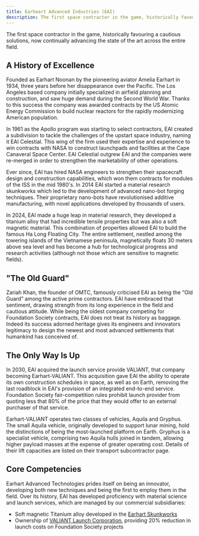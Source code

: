 ```yaml
---
title: Earheart Advanced Industries (EAI)
description: The first space contractor in the game, historically favouring a cautious solutions, now continually advancing the state of the art across the entire field.
---
```



The first space contractor in the game, historically favouring a cautious solutions, now continually advancing the state of the art across the entire field.

## A History of Excellence

Founded as Earhart Noonan by the pioneering aviator Amelia Earhart in 1934, three years before her disappearance over the Pacific. The Los Angeles based company initially specialized in airfield planning and construction, and saw huge demand during the Second World War. Thanks to this success the company was awarded contracts by the US Atomic Energy Commission to build nuclear reactors for the rapidly modernizing American population.

In 1961 as the Apollo program was starting to select contractors, EAI created a subdivision to tackle the challenges of the upstart space industry, naming it EAI Celestial. This wing of the firm used their expertise and experience to win contracts with NASA to construct launchpads and facilities at the Cape Canaveral Space Center. EAI Celestial outgrew EAI and the companies were re-merged in order to strengthen the marketability of other operations.

Ever since, EAI has hired NASA engineers to strengthen their spacecraft design and construction capabilities, which won them contracts for modules of the ISS in the mid 1980's. In 2014 EAI started a material research skunkworks which led to the development of advanced nano-bot forging techniques. Their proprietary nano-bots have revolutionised additive manufacturing, with novel applications developed by thousands of users.

In 2024, EAI made a huge leap in material research, they developed a titanium alloy that had incredible tensile properties but was also a soft magnetic material. This combination of properties allowed EAI to build the famous Ha Long Floating City. The entire settlement, nestled among the towering islands of the Vietnamese peninsula, magnetically floats 30 meters above sea level and has become a hub for technological progress and research activities (although not those which are sensitive to magnetic fields).

## "The Old Guard"

Zariah Khan, the founder of OMTC, famously criticised EAI as being the “Old Guard” among the active prime contractors. EAI have embraced that sentiment, drawing strength from its long experience in the field and cautious attitude. While being the oldest company competing for Foundation Society contracts, EAI does not treat its history as baggage. Indeed its success adorned heritage gives its engineers and innovators legitimacy to design the newest and most advanced settlements that humankind has conceived of.

## The Only Way Is Up

In 2030, EAI acquired the launch service provide VALIANT, that company becoming Earhart-VALIANT. This acquisition gave EAI the ability to operate its own construction schedules in space, as well as on Earth, removing the last roadblock in EAI's provision of an integrated end-to-end service. Foundation Society fair-competition rules prohibit launch provider from quoting less that 80% of the price that they would offer to an external purchaser of that service.

Earhart-VALIANT operates two classes of vehicles, Aquila and Gryphus. The small Aquila vehicle, originally developed to support lunar mining, hold the distinctions of being the most-launched platform on Earth. Gryphus is a specialist vehicle, comprising two Aquila hulls joined in tandem, allowing higher payload masses at the expense of greater operating cost. Details of their lift capacities are listed on their transport subcontractor page.

## Core Competencies

Earhart Advanced Technologies prides itself on being an innovator, developing both new techniques and being the first to employ them in the field. Over its history, EAI has developed proficiency with material science and launch services, which are managed by our commercial subsidiaries:

- Soft magnetic Titanium alloy developed in the [Earhart Skunkworks](/subcontractors/earhart-skunkworks/)
- Ownership of [VALIANT Launch Corporation](subcontractors/earhart-valiant/), providing 20% reduction in launch costs on Foundation Society projects

<LinkCard title="Earhart-VALIANT Launch Services" href="/subcontractors/earhart-valiant/" description="VALIANT is a launch service provider acquired by EAI in 2030, operating two classes of vehicles, Aquila and Gryphus."/>
<LinkCard title="Earhart Skunkworks" href="/subcontractors/earhart-skunkworks/" description="The Earhart Skunkworks is a research and development division of EAI, specialising in advanced materials and manufacturing techniques."/>


